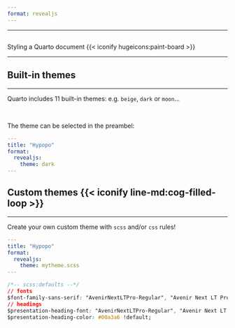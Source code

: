 ```yaml
---
format: revealjs
---
```


---

##  {#styling-a-quarto-document data-menu-title="Styling a Quarto document" background="#FAC748"}

<div class="page-center">
<div class="custom-subtitle"> Styling a Quarto document {{< iconify hugeicons:paint-board >}}  </div>
</div>

---

## Built-in themes
<hr>

Quarto includes 11 built-in themes: e.g. `beige`, `dark` or `moon`...

</br>

The theme can be selected in the preambel:

```.yaml
---
title: "Hypopo"
format:
  revealjs: 
    theme: dark
---
```

## Custom themes {{< iconify line-md:cog-filled-loop >}}
<hr>

Create your own custom theme with `scss` and/or `css` rules!

```.yaml
---
title: "Hypopo"
format:
  revealjs: 
    theme: mytheme.scss
---
```

```.css
/*-- scss:defaults --*/
// fonts
$font-family-sans-serif: "AvenirNextLTPro-Regular", "Avenir Next LT Pro";
// headings
$presentation-heading-font: "AvenirNextLTPro-Regular", "Avenir Next LT Pro";
$presentation-heading-color: #00a3a6 !default;
```



